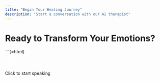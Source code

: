 ```yaml
---
title: "Begin Your Healing Journey"
description: "Start a conversation with our AI therapist"
---
```


# Ready to Transform Your Emotions?

```{=html}
<div class="text-center my-5">
  <a href="#start-session" class="mic-button healing-pulse mx-auto">
    <svg xmlns="http://www.w3.org/2000/svg" width="40" height="40" fill="white" viewBox="0 0 16 16">
      <path d="M3.5 6.5A.5.5 0 0 1 4 7v1a4 4 0 0 0 8 0V7a.5.5 0 0 1 1 0v1a5 5 0 0 1-4.5 4.975V15h3a.5.5 0 0 1 0 1h-7a.5.5 0 0 1 0-1h3v-2.025A5 5 0 0 1 3 8V7a.5.5 0 0 1 .5-.5z"/>
      <path d="M10 8a2 2 0 1 1-4 0V3a2 2 0 1 1 4 0v5zM8 0a3 3 0 0 0-3 3v5a3 3 0 0 0 6 0V3a3 3 0 0 0-3-3z"/>
    </svg>
  </a>
  <p class="mt-3">Click to start speaking</p>
</div>